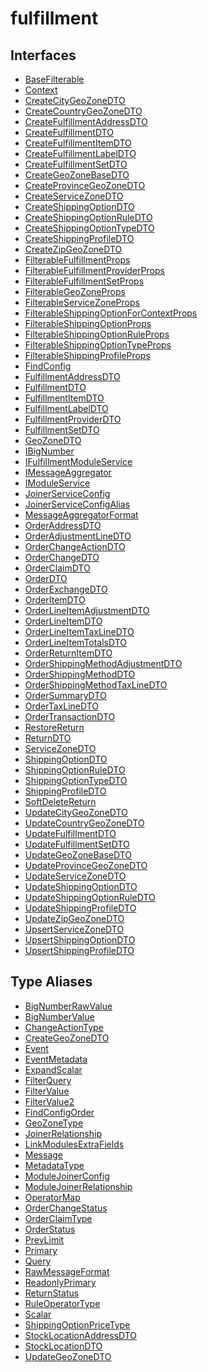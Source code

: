 
# fulfillment

## Interfaces

- [BaseFilterable](../../fulfillment/interfaces/fulfillment.BaseFilterable/page.mdx)
- [Context](../../fulfillment/interfaces/fulfillment.Context/page.mdx)
- [CreateCityGeoZoneDTO](../../fulfillment/interfaces/fulfillment.CreateCityGeoZoneDTO/page.mdx)
- [CreateCountryGeoZoneDTO](../../fulfillment/interfaces/fulfillment.CreateCountryGeoZoneDTO/page.mdx)
- [CreateFulfillmentAddressDTO](../../fulfillment/interfaces/fulfillment.CreateFulfillmentAddressDTO/page.mdx)
- [CreateFulfillmentDTO](../../fulfillment/interfaces/fulfillment.CreateFulfillmentDTO/page.mdx)
- [CreateFulfillmentItemDTO](../../fulfillment/interfaces/fulfillment.CreateFulfillmentItemDTO/page.mdx)
- [CreateFulfillmentLabelDTO](../../fulfillment/interfaces/fulfillment.CreateFulfillmentLabelDTO/page.mdx)
- [CreateFulfillmentSetDTO](../../fulfillment/interfaces/fulfillment.CreateFulfillmentSetDTO/page.mdx)
- [CreateGeoZoneBaseDTO](../../fulfillment/interfaces/fulfillment.CreateGeoZoneBaseDTO/page.mdx)
- [CreateProvinceGeoZoneDTO](../../fulfillment/interfaces/fulfillment.CreateProvinceGeoZoneDTO/page.mdx)
- [CreateServiceZoneDTO](../../fulfillment/interfaces/fulfillment.CreateServiceZoneDTO/page.mdx)
- [CreateShippingOptionDTO](../../fulfillment/interfaces/fulfillment.CreateShippingOptionDTO/page.mdx)
- [CreateShippingOptionRuleDTO](../../fulfillment/interfaces/fulfillment.CreateShippingOptionRuleDTO/page.mdx)
- [CreateShippingOptionTypeDTO](../../fulfillment/interfaces/fulfillment.CreateShippingOptionTypeDTO/page.mdx)
- [CreateShippingProfileDTO](../../fulfillment/interfaces/fulfillment.CreateShippingProfileDTO/page.mdx)
- [CreateZipGeoZoneDTO](../../fulfillment/interfaces/fulfillment.CreateZipGeoZoneDTO/page.mdx)
- [FilterableFulfillmentProps](../../fulfillment/interfaces/fulfillment.FilterableFulfillmentProps/page.mdx)
- [FilterableFulfillmentProviderProps](../../fulfillment/interfaces/fulfillment.FilterableFulfillmentProviderProps/page.mdx)
- [FilterableFulfillmentSetProps](../../fulfillment/interfaces/fulfillment.FilterableFulfillmentSetProps/page.mdx)
- [FilterableGeoZoneProps](../../fulfillment/interfaces/fulfillment.FilterableGeoZoneProps/page.mdx)
- [FilterableServiceZoneProps](../../fulfillment/interfaces/fulfillment.FilterableServiceZoneProps/page.mdx)
- [FilterableShippingOptionForContextProps](../../fulfillment/interfaces/fulfillment.FilterableShippingOptionForContextProps/page.mdx)
- [FilterableShippingOptionProps](../../fulfillment/interfaces/fulfillment.FilterableShippingOptionProps/page.mdx)
- [FilterableShippingOptionRuleProps](../../fulfillment/interfaces/fulfillment.FilterableShippingOptionRuleProps/page.mdx)
- [FilterableShippingOptionTypeProps](../../fulfillment/interfaces/fulfillment.FilterableShippingOptionTypeProps/page.mdx)
- [FilterableShippingProfileProps](../../fulfillment/interfaces/fulfillment.FilterableShippingProfileProps/page.mdx)
- [FindConfig](../../fulfillment/interfaces/fulfillment.FindConfig/page.mdx)
- [FulfillmentAddressDTO](../../fulfillment/interfaces/fulfillment.FulfillmentAddressDTO/page.mdx)
- [FulfillmentDTO](../../fulfillment/interfaces/fulfillment.FulfillmentDTO/page.mdx)
- [FulfillmentItemDTO](../../fulfillment/interfaces/fulfillment.FulfillmentItemDTO/page.mdx)
- [FulfillmentLabelDTO](../../fulfillment/interfaces/fulfillment.FulfillmentLabelDTO/page.mdx)
- [FulfillmentProviderDTO](../../fulfillment/interfaces/fulfillment.FulfillmentProviderDTO/page.mdx)
- [FulfillmentSetDTO](../../fulfillment/interfaces/fulfillment.FulfillmentSetDTO/page.mdx)
- [GeoZoneDTO](../../fulfillment/interfaces/fulfillment.GeoZoneDTO/page.mdx)
- [IBigNumber](../../fulfillment/interfaces/fulfillment.IBigNumber/page.mdx)
- [IFulfillmentModuleService](../../fulfillment/interfaces/fulfillment.IFulfillmentModuleService/page.mdx)
- [IMessageAggregator](../../fulfillment/interfaces/fulfillment.IMessageAggregator/page.mdx)
- [IModuleService](../../fulfillment/interfaces/fulfillment.IModuleService/page.mdx)
- [JoinerServiceConfig](../../fulfillment/interfaces/fulfillment.JoinerServiceConfig/page.mdx)
- [JoinerServiceConfigAlias](../../fulfillment/interfaces/fulfillment.JoinerServiceConfigAlias/page.mdx)
- [MessageAggregatorFormat](../../fulfillment/interfaces/fulfillment.MessageAggregatorFormat/page.mdx)
- [OrderAddressDTO](../../fulfillment/interfaces/fulfillment.OrderAddressDTO/page.mdx)
- [OrderAdjustmentLineDTO](../../fulfillment/interfaces/fulfillment.OrderAdjustmentLineDTO/page.mdx)
- [OrderChangeActionDTO](../../fulfillment/interfaces/fulfillment.OrderChangeActionDTO/page.mdx)
- [OrderChangeDTO](../../fulfillment/interfaces/fulfillment.OrderChangeDTO/page.mdx)
- [OrderClaimDTO](../../fulfillment/interfaces/fulfillment.OrderClaimDTO/page.mdx)
- [OrderDTO](../../fulfillment/interfaces/fulfillment.OrderDTO/page.mdx)
- [OrderExchangeDTO](../../fulfillment/interfaces/fulfillment.OrderExchangeDTO/page.mdx)
- [OrderItemDTO](../../fulfillment/interfaces/fulfillment.OrderItemDTO/page.mdx)
- [OrderLineItemAdjustmentDTO](../../fulfillment/interfaces/fulfillment.OrderLineItemAdjustmentDTO/page.mdx)
- [OrderLineItemDTO](../../fulfillment/interfaces/fulfillment.OrderLineItemDTO/page.mdx)
- [OrderLineItemTaxLineDTO](../../fulfillment/interfaces/fulfillment.OrderLineItemTaxLineDTO/page.mdx)
- [OrderLineItemTotalsDTO](../../fulfillment/interfaces/fulfillment.OrderLineItemTotalsDTO/page.mdx)
- [OrderReturnItemDTO](../../fulfillment/interfaces/fulfillment.OrderReturnItemDTO/page.mdx)
- [OrderShippingMethodAdjustmentDTO](../../fulfillment/interfaces/fulfillment.OrderShippingMethodAdjustmentDTO/page.mdx)
- [OrderShippingMethodDTO](../../fulfillment/interfaces/fulfillment.OrderShippingMethodDTO/page.mdx)
- [OrderShippingMethodTaxLineDTO](../../fulfillment/interfaces/fulfillment.OrderShippingMethodTaxLineDTO/page.mdx)
- [OrderSummaryDTO](../../fulfillment/interfaces/fulfillment.OrderSummaryDTO/page.mdx)
- [OrderTaxLineDTO](../../fulfillment/interfaces/fulfillment.OrderTaxLineDTO/page.mdx)
- [OrderTransactionDTO](../../fulfillment/interfaces/fulfillment.OrderTransactionDTO/page.mdx)
- [RestoreReturn](../../fulfillment/interfaces/fulfillment.RestoreReturn/page.mdx)
- [ReturnDTO](../../fulfillment/interfaces/fulfillment.ReturnDTO/page.mdx)
- [ServiceZoneDTO](../../fulfillment/interfaces/fulfillment.ServiceZoneDTO/page.mdx)
- [ShippingOptionDTO](../../fulfillment/interfaces/fulfillment.ShippingOptionDTO/page.mdx)
- [ShippingOptionRuleDTO](../../fulfillment/interfaces/fulfillment.ShippingOptionRuleDTO/page.mdx)
- [ShippingOptionTypeDTO](../../fulfillment/interfaces/fulfillment.ShippingOptionTypeDTO/page.mdx)
- [ShippingProfileDTO](../../fulfillment/interfaces/fulfillment.ShippingProfileDTO/page.mdx)
- [SoftDeleteReturn](../../fulfillment/interfaces/fulfillment.SoftDeleteReturn/page.mdx)
- [UpdateCityGeoZoneDTO](../../fulfillment/interfaces/fulfillment.UpdateCityGeoZoneDTO/page.mdx)
- [UpdateCountryGeoZoneDTO](../../fulfillment/interfaces/fulfillment.UpdateCountryGeoZoneDTO/page.mdx)
- [UpdateFulfillmentDTO](../../fulfillment/interfaces/fulfillment.UpdateFulfillmentDTO/page.mdx)
- [UpdateFulfillmentSetDTO](../../fulfillment/interfaces/fulfillment.UpdateFulfillmentSetDTO/page.mdx)
- [UpdateGeoZoneBaseDTO](../../fulfillment/interfaces/fulfillment.UpdateGeoZoneBaseDTO/page.mdx)
- [UpdateProvinceGeoZoneDTO](../../fulfillment/interfaces/fulfillment.UpdateProvinceGeoZoneDTO/page.mdx)
- [UpdateServiceZoneDTO](../../fulfillment/interfaces/fulfillment.UpdateServiceZoneDTO/page.mdx)
- [UpdateShippingOptionDTO](../../fulfillment/interfaces/fulfillment.UpdateShippingOptionDTO/page.mdx)
- [UpdateShippingOptionRuleDTO](../../fulfillment/interfaces/fulfillment.UpdateShippingOptionRuleDTO/page.mdx)
- [UpdateShippingProfileDTO](../../fulfillment/interfaces/fulfillment.UpdateShippingProfileDTO/page.mdx)
- [UpdateZipGeoZoneDTO](../../fulfillment/interfaces/fulfillment.UpdateZipGeoZoneDTO/page.mdx)
- [UpsertServiceZoneDTO](../../fulfillment/interfaces/fulfillment.UpsertServiceZoneDTO/page.mdx)
- [UpsertShippingOptionDTO](../../fulfillment/interfaces/fulfillment.UpsertShippingOptionDTO/page.mdx)
- [UpsertShippingProfileDTO](../../fulfillment/interfaces/fulfillment.UpsertShippingProfileDTO/page.mdx)

## Type Aliases

- [BigNumberRawValue](../../fulfillment/types/fulfillment.BigNumberRawValue/page.mdx)
- [BigNumberValue](../../fulfillment/types/fulfillment.BigNumberValue/page.mdx)
- [ChangeActionType](../../fulfillment/types/fulfillment.ChangeActionType/page.mdx)
- [CreateGeoZoneDTO](../../fulfillment/types/fulfillment.CreateGeoZoneDTO/page.mdx)
- [Event](../../fulfillment/types/fulfillment.Event/page.mdx)
- [EventMetadata](../../fulfillment/types/fulfillment.EventMetadata/page.mdx)
- [ExpandScalar](../../fulfillment/types/fulfillment.ExpandScalar/page.mdx)
- [FilterQuery](../../fulfillment/types/fulfillment.FilterQuery/page.mdx)
- [FilterValue](../../fulfillment/types/fulfillment.FilterValue/page.mdx)
- [FilterValue2](../../fulfillment/types/fulfillment.FilterValue2/page.mdx)
- [FindConfigOrder](../../fulfillment/types/fulfillment.FindConfigOrder/page.mdx)
- [GeoZoneType](../../fulfillment/types/fulfillment.GeoZoneType/page.mdx)
- [JoinerRelationship](../../fulfillment/types/fulfillment.JoinerRelationship/page.mdx)
- [LinkModulesExtraFields](../../fulfillment/types/fulfillment.LinkModulesExtraFields/page.mdx)
- [Message](../../fulfillment/types/fulfillment.Message/page.mdx)
- [MetadataType](../../fulfillment/types/fulfillment.MetadataType/page.mdx)
- [ModuleJoinerConfig](../../fulfillment/types/fulfillment.ModuleJoinerConfig/page.mdx)
- [ModuleJoinerRelationship](../../fulfillment/types/fulfillment.ModuleJoinerRelationship/page.mdx)
- [OperatorMap](../../fulfillment/types/fulfillment.OperatorMap/page.mdx)
- [OrderChangeStatus](../../fulfillment/types/fulfillment.OrderChangeStatus/page.mdx)
- [OrderClaimType](../../fulfillment/types/fulfillment.OrderClaimType/page.mdx)
- [OrderStatus](../../fulfillment/types/fulfillment.OrderStatus/page.mdx)
- [PrevLimit](../../fulfillment/types/fulfillment.PrevLimit/page.mdx)
- [Primary](../../fulfillment/types/fulfillment.Primary/page.mdx)
- [Query](../../fulfillment/types/fulfillment.Query/page.mdx)
- [RawMessageFormat](../../fulfillment/types/fulfillment.RawMessageFormat/page.mdx)
- [ReadonlyPrimary](../../fulfillment/types/fulfillment.ReadonlyPrimary/page.mdx)
- [ReturnStatus](../../fulfillment/types/fulfillment.ReturnStatus/page.mdx)
- [RuleOperatorType](../../fulfillment/types/fulfillment.RuleOperatorType/page.mdx)
- [Scalar](../../fulfillment/types/fulfillment.Scalar/page.mdx)
- [ShippingOptionPriceType](../../fulfillment/types/fulfillment.ShippingOptionPriceType/page.mdx)
- [StockLocationAddressDTO](../../fulfillment/types/fulfillment.StockLocationAddressDTO/page.mdx)
- [StockLocationDTO](../../fulfillment/types/fulfillment.StockLocationDTO/page.mdx)
- [UpdateGeoZoneDTO](../../fulfillment/types/fulfillment.UpdateGeoZoneDTO/page.mdx)
